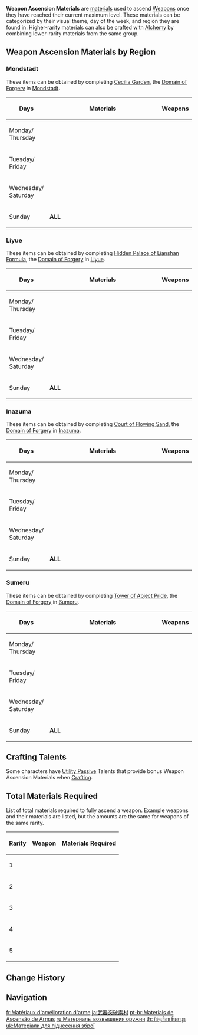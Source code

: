 {{Terminology Infobox
|type         = Item Groups
}}
'''Weapon Ascension Materials''' are [[materials]] used to ascend [[Weapons]] once they have reached their current maximum level. These materials can be categorized by their visual theme, day of the week, and region they are found in. Higher-rarity materials can also be crafted with [[Alchemy]] by combining lower-rarity materials from the same group.

{{Reset}}
{{Domain Materials by Weekday|Forgery}}

==Weapon Ascension Materials by Region==
===Mondstadt===
These items can be obtained by completing [[Cecilia Garden]], the [[Domain of Forgery]] in [[Mondstadt]].
{| class="wikitable" style="text-align: center; width: 100%;"
!Days !! style="width:380px;"|Materials !! Weapons
|-
|Monday/<br />Thursday
|{{Card|Tile of Decarabian's Tower|DL I+|stars=1|show_caption=1}}
{{Card|Debris of Decarabian's City|DL II+|stars=1|show_caption=1}}
{{Card|Fragment of Decarabian's Epic|DL III+|stars=1|show_caption=1}}
{{Card|Scattered Piece of Decarabian's Dream|DL IV+|stars=1|show_caption=1}}
|{{Cards by Category|Ascends with Tile of Decarabian's Tower}}
|-
|Tuesday/<br />Friday
|{{Card|Boreal Wolf's Milk Tooth|DL I+|stars=1|show_caption=1}}
{{Card|Boreal Wolf's Cracked Tooth|DL II+|stars=1|show_caption=1}}
{{Card|Boreal Wolf's Broken Fang|DL III+|stars=1|show_caption=1}}
{{Card|Boreal Wolf's Nostalgia|DL IV+|stars=1|show_caption=1}}
|{{Cards by Category|Ascends with Boreal Wolf's Milk Tooth}}
|-
|Wednesday/<br />Saturday
|{{Card|Fetters of the Dandelion Gladiator|DL I+|stars=1|show_caption=1}}
{{Card|Chains of the Dandelion Gladiator|DL II+|stars=1|show_caption=1}}
{{Card|Shackles of the Dandelion Gladiator|DL III+|stars=1|show_caption=1}}
{{Card|Dream of the Dandelion Gladiator|DL IV+|stars=1|show_caption=1}}
|{{Cards by Category|Ascends with Fetters of the Dandelion Gladiator}}
|-
|Sunday
|colspan=4| '''ALL'''
|}

===Liyue===
These items can be obtained by completing [[Hidden Palace of Lianshan Formula]], the [[Domain of Forgery]] in [[Liyue]].
{| class="wikitable" style="text-align: center; width: 100%;"
!Days !! style="width:380px;"|Materials !! Weapons
|-
|Monday/<br />Thursday
|{{Card|Luminous Sands from Guyun|DL I+|stars=1|show_caption=1}}
{{Card|Lustrous Stone from Guyun|DL II+|stars=1|show_caption=1}}
{{Card|Relic from Guyun|DL III+|stars=1|show_caption=1}}
{{Card|Divine Body from Guyun|DL IV+|stars=1|show_caption=1}}
|{{Cards by Category|Ascends with Luminous Sands from Guyun}}
|-
|Tuesday/<br />Friday
|{{Card|Mist Veiled Lead Elixir|DL I+|stars=1|show_caption=1}}
{{Card|Mist Veiled Mercury Elixir|DL II+|stars=1|show_caption=1}}
{{Card|Mist Veiled Gold Elixir|DL III+|stars=1|show_caption=1}}
{{Card|Mist Veiled Primo Elixir|DL IV+|stars=1|show_caption=1}}
|{{Cards by Category|Ascends with Mist Veiled Lead Elixir}}
|-
|Wednesday/<br />Saturday
|{{Card|Grain of Aerosiderite|DL I+|stars=1|show_caption=1}}
{{Card|Piece of Aerosiderite|DL II+|stars=1|show_caption=1}}
{{Card|Bit of Aerosiderite|DL III+|stars=1|show_caption=1}}
{{Card|Chunk of Aerosiderite|DL IV+|stars=1|show_caption=1}}
|{{Cards by Category|Ascends with Grain of Aerosiderite}}
|-
|Sunday
|colspan=4| '''ALL'''
|}

===Inazuma===
These items can be obtained by completing [[Court of Flowing Sand]], the [[Domain of Forgery]] in [[Inazuma]].
{| class="wikitable" style="text-align: center; width: 100%;"
!Days !! style="width:380px;"|Materials !! Weapons
|-
|Monday/<br />Thursday
|{{Card|Coral Branch of a Distant Sea|DL I+|stars=1|show_caption=1}}
{{Card|Jeweled Branch of a Distant Sea|DL II+|stars=1|show_caption=1}}
{{Card|Jade Branch of a Distant Sea|DL III+|stars=1|show_caption=1}}
{{Card|Golden Branch of a Distant Sea|DL IV+|stars=1|show_caption=1}}
|{{Cards by Category|Ascends with Coral Branch of a Distant Sea}}
|-
|Tuesday/<br />Friday
|{{Card|Narukami's Wisdom|DL I+|stars=1|show_caption=1}}
{{Card|Narukami's Joy|DL II+|stars=1|show_caption=1}}
{{Card|Narukami's Affection|DL III+|stars=1|show_caption=1}}
{{Card|Narukami's Valor|DL IV+|stars=1|show_caption=1}}
|{{Cards by Category|Ascends with Narukami's Wisdom}}
|-
|Wednesday/<br />Saturday
|{{Card|Mask of the Wicked Lieutenant|DL I+|stars=1|show_caption=1}}
{{Card|Mask of the Tiger's Bite|DL II+|stars=1|show_caption=1}}
{{Card|Mask of the One-Horned|DL III+|stars=1|show_caption=1}}
{{Card|Mask of the Kijin|DL IV+|stars=1|show_caption=1}}
|{{Cards by Category|Ascends with Mask of the Wicked Lieutenant}}
|-
|Sunday
|colspan=4| '''ALL'''
|}

===Sumeru===
These items can be obtained by completing [[Tower of Abject Pride]], the [[Domain of Forgery]] in [[Sumeru]].
{| class="wikitable" style="text-align: center; width: 100%;"
!Days !! style="width:380px;"|Materials !! Weapons
|-
|Monday/<br />Thursday
|{{Card|Copper Talisman of the Forest Dew|DL I+|stars=1|show_caption=1}}
{{Card|Iron Talisman of the Forest Dew|DL II+|stars=1|show_caption=1}}
{{Card|Silver Talisman of the Forest Dew|DL III+|stars=1|show_caption=1}}
{{Card|Golden Talisman of the Forest Dew|DL IV+|stars=1|show_caption=1}}
|{{Cards by Category|Ascends with Copper Talisman of the Forest Dew}}
|-
|Tuesday/<br />Friday
|{{Card|Oasis Garden's Reminiscence|DL I+|stars=1|show_caption=1}}
{{Card|Oasis Garden's Kindness|DL II+|stars=1|show_caption=1}}
{{Card|Oasis Garden's Mourning|DL III+|stars=1|show_caption=1}}
{{Card|Oasis Garden's Truth|DL IV+|stars=1|show_caption=1}}
|{{Cards by Category|Ascends with Oasis Garden's Reminiscence}}
|-
|Wednesday/<br />Saturday
|{{Card|Echo of Scorching Might|DL I+|stars=1|show_caption=1}}
{{Card|Remnant Glow of Scorching Might|DL II+|stars=1|show_caption=1}}
{{Card|Dream of Scorching Might|DL III+|stars=1|show_caption=1}}
{{Card|Olden Days of Scorching Might|DL IV+|stars=1|show_caption=1}}
|{{Cards by Category|Ascends with Echo of Scorching Might}}
|-
|Sunday
|colspan=4| '''ALL'''
|}

==Crafting Talents==
{{Main|Alchemy#Character Bonuses|l1=Character Crafting Bonuses}}
Some characters have [[Utility Passive]] Talents that provide bonus Weapon Ascension Materials when [[Crafting]].
{{Talents by Category Table|Weapon Ascension Material Talents}}

==Total Materials Required==
List of total materials required to fully ascend a weapon. Example weapons and their materials are listed, but the amounts are the same for weapons of the same rarity.
{| class="wikitable" style="text-align: center; width: 100%;"
! Rarity !! Weapon !! Materials Required
|-
|1{{Star}}
|{{Card|Dull Blade|Lv. 70|stars=1|show_caption=1}}
|{{Card|Mora|20,000|stars=1|show_caption=1}}{{Card|Tile of Decarabian's Tower|1|stars=1|show_caption=1}}{{Card|Debris of Decarabian's City|3|stars=1|show_caption=1}}{{Card|Fragment of Decarabian's Epic|1|stars=1|show_caption=1}}{{Card|Heavy Horn|5|stars=1|show_caption=1}}{{Card|Black Bronze Horn|6|stars=1|show_caption=1}}{{Card|Firm Arrowhead|3|stars=1|show_caption=1}}{{Card|Sharp Arrowhead|5|stars=1|show_caption=1}}
|-
|2{{Star}}
|{{Card|Old Merc's Pal|Lv. 70|stars=1|show_caption=1}}
|{{Card|Mora|35,000|stars=1|show_caption=1}}{{Card|Boreal Wolf's Milk Tooth|1|stars=1|show_caption=1}}{{Card|Boreal Wolf's Cracked Tooth|4|stars=1|show_caption=1}}{{Card|Boreal Wolf's Broken Fang|1|stars=1|show_caption=1}}{{Card|Dead Ley Line Branch|6|stars=1|show_caption=1}}{{Card|Dead Ley Line Leaves|8|stars=1|show_caption=1}}{{Card|Slime Condensate|5|stars=1|show_caption=1}}{{Card|Slime Secretions|7|stars=1|show_caption=1}}
|-
|3{{Star}}
|{{Card|White Tassel|Lv. 90|stars=1|show_caption=1}}
|{{Card|Mora|105,000|stars=1|show_caption=1}}{{Card|Luminous Sands from Guyun|2|stars=1|show_caption=1}}{{Card|Lustrous Stone from Guyun|6|stars=1|show_caption=1}}{{Card|Relic from Guyun|6|stars=1|show_caption=1}}{{Card|Divine Body from Guyun|3|stars=1|show_caption=1}}{{Card|Hunter's Sacrificial Knife|10|stars=1|show_caption=1}}{{Card|Agent's Sacrificial Knife|12|stars=1|show_caption=1}}{{Card|Inspector's Sacrificial Knife|18|stars=1|show_caption=1}}{{Card|Recruit's Insignia|6|stars=1|show_caption=1}}{{Card|Sergeant's Insignia|10|stars=1|show_caption=1}}{{Card|Lieutenant's Insignia|12|stars=1|show_caption=1}}
|-
|4{{Star}}
|{{Card|Favonius Codex|Lv. 90|stars=1|show_caption=1}}
|{{Card|Mora|150,000|stars=1|show_caption=1}}{{Card|Tile of Decarabian's Tower|3|stars=1|show_caption=1}}{{Card|Debris of Decarabian's City|9|stars=1|show_caption=1}}{{Card|Fragment of Decarabian's Epic|9|stars=1|show_caption=1}}{{Card|Scattered Piece of Decarabian's Dream|4|stars=1|show_caption=1}}{{Card|Heavy Horn|15|stars=1|show_caption=1}}{{Card|Black Bronze Horn|18|stars=1|show_caption=1}}{{Card|Black Crystal Horn|27|stars=1|show_caption=1}}{{Card|Divining Scroll|10|stars=1|show_caption=1}}{{Card|Sealed Scroll|15|stars=1|show_caption=1}}{{Card|Forbidden Curse Scroll|18|stars=1|show_caption=1}}
|-
|5{{Star}}
|{{Card|Amos' Bow|Lv. 90|stars=1|show_caption=1}}
|{{Card|Mora|225,000|stars=1|show_caption=1}}{{Card|Fetters of the Dandelion Gladiator|5|stars=1|show_caption=1}}{{Card|Chains of the Dandelion Gladiator|14|stars=1|show_caption=1}}{{Card|Shackles of the Dandelion Gladiator|14|stars=1|show_caption=1}}{{Card|Dream of the Dandelion Gladiator|6|stars=1|show_caption=1}}{{Card|Chaos Device|23|stars=1|show_caption=1}}{{Card|Chaos Circuit|27|stars=1|show_caption=1}}{{Card|Chaos Core|41|stars=1|show_caption=1}}{{Card|Slime Condensate|15|stars=1|show_caption=1}}{{Card|Slime Secretions|23|stars=1|show_caption=1}}{{Card|Slime Concentrate|27|stars=1|show_caption=1}}
|}

==Change History==
{{Change History|1.0}}

==Navigation==
{{Development Item Navbox|type=Weapon Materials}}

[[Category:Weapon Ascension Materials| ]]

[[fr:Matériaux d'amélioration d'arme]]
[[ja:武器突破素材]]
[[pt-br:Materiais de Ascensão de Armas]]
[[ru:Материалы возвышения оружия]]
[[th:วัสดุเลื่อนขั้นอาวุธ]]
[[uk:Матеріали для піднесення зброї]]